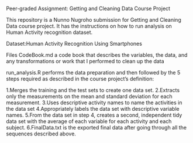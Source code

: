Peer-graded Assignment: Getting and Cleaning Data Course Project

This repository is a Nunno Nugroho submission for Getting and Cleaning Data course project. It has the instructions on how to run analysis on Human Activity recognition dataset.

Dataset:Human Activity Recognition Using Smartphones

Files
CodeBook.md a code book that describes the variables, the data, and any transformations or work that I performed to clean up the data


run_analysis.R performs the data preparation and then followed by the 5 steps required as described in the course project’s definition:

1.Merges the training and the test sets to create one data set.
2.Extracts only the measurements on the mean and standard deviation for each measurement.
3.Uses descriptive activity names to name the activities in the data set
4.Appropriately labels the data set with descriptive variable names.
5.From the data set in step 4, creates a second, independent tidy data set with the average of each variable for each    activity and each subject.
6.FinalData.txt is the exported final data after going through all the sequences described above.